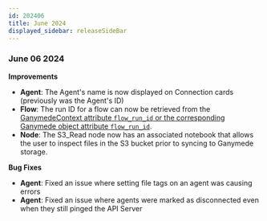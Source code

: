 ```yaml
---
id: 202406
title: June 2024
displayed_sidebar: releaseSideBar
---
```


### June 06 2024

**Improvements**
- **Agent**: The Agent's name is now displayed on Connection cards (previously was the Agent's ID)
- **Flow**: The run ID for a flow can now be retrieved from the [GanymedeContext attribute `flow_run_id` or the corresponding Ganymede object attribute `flow_run_id`](../api/GanymedeClass).
- **Node**: The S3_Read node now has an associated notebook that allows the user to inspect files in the S3 bucket prior to syncing to Ganymede storage.

**Bug Fixes**
- **Agent**: Fixed an issue where setting file tags on an agent was causing errors
- **Agent**: Fixed an issue where agents were marked as disconnected even when they still pinged the API Server
